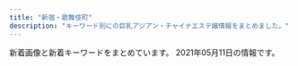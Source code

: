 ```yaml
---
title: "新宿・歌舞伎町"
description: "キーワード別にの巨乳アジアン・チャイナエステ嬢情報をまとめました。"
---
```


新着画像と新着キーワードをまとめています。
2021年05月11日の情報です。

<DmmAffiliateIns />
<KeywordTable
  shops={
    [
    {
        "name": "\u30c6\u30bb\u30e9-Tethera-",
        "url": "http://aroma-massage.red/",
        "station": "JR\u65b0\u5bbf\u99c5\u6771\u53e3",
        "img_links": [
            "http://aroma-massage.red/images/creditcard.jpg",
            "http://aroma-massage.red/images/cg5.jpg",
            "http://aroma-massage.red/images/int.jpg",
            "http://aroma-massage.red/images/nft.jpg",
            "http://aroma-massage.red/images/stal.jpg",
            "http://aroma-massage.red/images/cg6.jpg",
            "http://aroma-massage.red/images/cg1.jpg",
            "http://aroma-massage.red/images/fbt.jpg",
            "http://aroma-massage.red/images/sta6.jpg",
            "http://aroma-massage.red/images/acb.jpg",
            "http://aroma-massage.red/images/cg4.jpg",
            "http://aroma-massage.red/images/kan.jpg",
            "http://aroma-massage.red/images/sta2.jpg",
            "http://aroma-massage.red/images/cg2.jpg",
            "http://aroma-massage.red/images/tm.png",
            "http://aroma-massage.red/images/sta1.jpg",
            "http://aroma-massage.red/images/qr.jpg",
            "http://aroma-massage.red/images/cg3.jpg",
            "http://aroma-massage.red/images/sysl.jpg",
            "http://aroma-massage.red/images/toph.png",
            "http://aroma-massage.red/images/sta5.jpg",
            "http://aroma-massage.red/images/sta4.jpg",
            "http://aroma-massage.red/images/sta3.jpg",
            "http://aroma-massage.red/images/option.jpg",
            "http://aroma-massage.red/images/card.jpg",
            "http://aroma-massage.red/images/fbb.jpg"
        ],
        "keywords": {
            "D": 20,
            "E": 10
        }
    },
    {
        "station": "JR\u65b0\u5bbf\u99c5\u6771\u53e3\u30fb\u6b4c\u821e\u4f0e\u753a",
        "keywords": {},
        "url": "https://www.hagoromo.tokyo/",
        "name": "\u7fbd\u8863\uff5e\u306f\u3054\u308d\u3082\uff5e",
        "img_links": [
            "https://static.wixstatic.com/media/1f1430_e5113a1a86b8410db0438745823a2d2c~mv2.png",
            "https://static.wixstatic.com/media/1f1430_4ef445c14af547ffb085a4c73252e22c~mv2.jpg",
            "https://static.wixstatic.com/media/1f1430_704c1cfac22b4288a4aaa588c496ab40~mv2.jpg",
            "https://static.wixstatic.com/media/1f1430_04f93cdec45f4c4e8d0fa69dc26b3e38~mv2.jpg",
            "https://static.wixstatic.com/media/1f1430_b6622178bf9c45a68912520b4b2de175~mv2.png",
            "https://static.wixstatic.com/media/1f1430_5b6db55133674387b978465361d1f5af~mv2.jpg",
            "https://static.wixstatic.com/media/1f1430_184f66b9eb914c26b47be78d54152284~mv2.jpg",
            "https://static.wixstatic.com/media/1f1430_d824a82ebc40424facf31978d80b293b~mv2.png",
            "https://static.wixstatic.com/media/1f1430_2511e8409a39492bab1eeffd58a5eb1f~mv2.jpg",
            "https://static.wixstatic.com/media/1f1430_d26df1a13af049c9a7afeac5e58c5323~mv2.jpg",
            "https://static.wixstatic.com/media/1f1430_c12fa837f18643e8a167f283f823ecd9~mv2.jpg",
            "https://static.wixstatic.com/media/1f1430_8e7ae52f03b14e31be6ff7b1038f2896~mv2.jpg",
            "https://static.wixstatic.com/media/1f1430_f4c9cbbcc36c44f1a8be8eb3138b0b46~mv2.jpg",
            "https://static.wixstatic.com/media/1f1430_890ca68d29e04e7a8c96e4198a653ed3~mv2.jpg",
            "https://static.wixstatic.com/media/1f1430_0ea86bd4429f44fa96f0a1277a1c2d6e~mv2.jpg",
            "https://static.wixstatic.com/media/1f1430_d0a7ae614e0b423886aa6d1beca9a87a~mv2.jpg",
            "https://static.wixstatic.com/media/1f1430_e11d2a49cf1a4130a10a3e09053a46fc~mv2.png",
            "https://static.wixstatic.com/media/1f1430_c48456140f404f1eb9a47dfd01d1d032~mv2.jpg",
            "https://static.wixstatic.com/media/1f1430_27c850c6656448c68b705e2a69f8d3e0~mv2.png",
            "https://static.wixstatic.com/media/1f1430_4b2c5243bdbe40858057386a16dce231~mv2.png",
            "https://static.wixstatic.com/media/1f1430_c572ee153c0c46e096e6301fe82e2f11~mv2.jpg",
            "https://static.wixstatic.com/media/1f1430_7ff5719c25b243d18c7fb6db890677f9~mv2.jpg",
            "https://static.wixstatic.com/media/1f1430_f16ba939f42f47d688a43ba736f9d100~mv2.jpg"
        ]
    },
    {
        "keywords": {},
        "url": "http://fairy.este88.com/",
        "img_links": [
            "http://fairy.este88.com/images/kaori1.jpg",
            "http://fairy.este88.com/images/r04.jpg",
            "http://fairy.este88.com/img/momo1.jpg",
            "http://fairy.este88.com/images/ph1.jpg",
            "http://fairy.este88.com/gals/nnana1.jpg",
            "http://fairy.este88.com/gals/koko1.jpg",
            "http://fairy.este88.com/img/mika1.jpg",
            "http://fairy.este88.com/gals/risa1.jpg",
            "http://fairy.este88.com/img/koyuki1.jpg",
            "http://fairy.este88.com/img/kaori1.jpg",
            "http://fairy.este88.com/images/kixyoko1.jpg",
            "http://fairy.este88.com/images/koyuki1.jpg",
            "http://fairy.este88.com/images/mika1.jpg",
            "http://fairy.este88.com/images/momo1.jpg",
            "http://fairy.este88.com/images/r02.jpg",
            "http://fairy.este88.com/images/r01.jpg",
            "http://fairy.este88.com/gals/sayuri1.jpg",
            "http://fairy.este88.com/img/kixyoko1.jpg"
        ],
        "name": "fairy\u30d5\u30a7\u30a2\u30ea\u30fc",
        "station": "\u897f\u6b66\u65b0\u5bbf\u99c5\u5317\u53e3"
    },
    {
        "url": "http://relaxia.work/",
        "name": "\u30ea\u30e9\u30af\u30b7\u30a2\u30fc",
        "img_links": [
            "http://relaxia.work/images/link_nav01.jpg",
            "http://relaxia.work/images/info2.jpg",
            "http://relaxia.work/images/top.png",
            "http://relaxia.work/images/info1.jpg",
            "http://relaxia.work/img/sizuka1.jpg",
            "http://relaxia.work/images/link_nav06.jpg",
            "http://relaxia.work/img/haru1.jpg",
            "http://relaxia.work/images/side_tel.jpg",
            "http://relaxia.work/images/link_nav03.jpg",
            "http://relaxia.work/images/ico01.png",
            "http://relaxia.work/images/sp_top.jpg",
            "http://relaxia.work/images/link_nav02.jpg",
            "http://relaxia.work/images/side_mobile.jpg",
            "http://relaxia.work/images/side_link.jpg",
            "http://relaxia.work/images/link_nav05.jpg",
            "http://relaxia.work/img/yuki1.jpg",
            "http://relaxia.work/images/top_slider01.jpg",
            "http://relaxia.work/images/link_nav04.jpg",
            "http://relaxia.work/images/info3.jpg",
            "http://relaxia.work/images/note.jpg"
        ],
        "keywords": {},
        "station": "JR\u65b0\u5bbf\u99c5\u6771\u53e3"
    },
    {
        "station": "JR\u65b0\u5bbf\u99c5\u5357\u53e3",
        "img_links": [
            "http://aes-aroma.com/staff/kaori/01.jpg",
            "http://aes-aroma.com/staff/ai/01.jpg",
            "http://aes-aroma.com/staff/mimi/01.jpg",
            "http://aes-aroma.com/i/files/homeimg.jpg",
            "http://aes-aroma.com/staff/megumi/01.jpg",
            "http://aes-aroma.com/staff/miki/01.jpg",
            "http://aes-aroma.com/img/ttl_pickup.png",
            "http://aes-aroma.com/staff/yuri/01.jpg",
            "http://aes-aroma.com/staff/yoko/01.jpg",
            "http://aes-aroma.com/img/ttl_tnew.png",
            "http://aes-aroma.com/img/ttl_staff.png",
            "http://aes-aroma.com/staff/koko/01.jpg",
            "http://aes-aroma.com/img/ttl_mobile.png",
            "http://aes-aroma.com/pic/head.png",
            "http://aes-aroma.com/staff/nana/01.jpg",
            "http://aes-aroma.com/staff/yoko/02.jpg",
            "http://aes-aroma.com/img/ttl_rec.png"
        ],
        "keywords": {
            "C": 18
        },
        "name": "\u7652\u3057\u306e\u5bbf",
        "url": "http://aes-aroma.com/"
    },
    {
        "img_links": [
            "http://yurali.oks.bz/images/room3.jpg",
            "http://yurali.oks.bz/images/acc3.jpg",
            "http://yurali.oks.bz/photos/sites/48/2021/03/2021033110254811.jpg",
            "http://yurali.oks.bz/images/room1.jpg",
            "http://yurali.oks.bz/images/acc1.jpg",
            "http://yurali.oks.bz/images/room4.jpg",
            "http://yurali.oks.bz/photos/sites/48/2020/09/2020090809341490.jpg",
            "http://yurali.oks.bz/photos/sites/48/2020/06/2020063002493351.jpg",
            "http://yurali.oks.bz/images/acc4.jpg",
            "http://yurali.oks.bz/photos/sites/48/2020/09/2020090809341126.jpg",
            "http://yurali.oks.bz/images/top.jpg",
            "http://yurali.oks.bz/images/s3.jpg",
            "http://yurali.oks.bz/photos/sites/48/2020/09/2020090809340917.jpg",
            "http://yurali.oks.bz/images/content.jpg",
            "http://yurali.oks.bz/images/kanban.jpg",
            "http://yurali.oks.bz/images/line.jpg",
            "http://yurali.oks.bz/images/mobile.jpg",
            "http://yurali.oks.bz/photos/sites/48/2021/03/2021033110254887.jpg",
            "http://yurali.oks.bz/images/s2.jpg",
            "http://yurali.oks.bz/images/acc2.jpg",
            "http://yurali.oks.bz/images/right.jpg",
            "http://yurali.oks.bz/images/s1.jpg",
            "http://yurali.oks.bz/images/s4.jpg",
            "http://yurali.oks.bz/images/s_new.png",
            "http://yurali.oks.bz/images/room2.jpg"
        ],
        "url": "http://yurali.oks.bz/",
        "name": "\u6c17\u697d",
        "keywords": {
            "87": 14,
            "E": 14,
            "85": 14,
            "D": 28,
            "86": 14
        },
        "station": "JR\u65b0\u5bbf\u99c5\u897f\u53e3"
    },
    {
        "url": "http://www.night.ne.jp/tokyo/gyoen/",
        "img_links": [
            "http://www.night.ne.jp/nightnet/img/11.jpg",
            "http://www.night.ne.jp/nightnet/img/12a.jpg",
            "http://www.night.ne.jp/tokyo/gyoen/img/view_3.jpg",
            "http://www.night.ne.jp/nightnet/img/3.jpg",
            "http://www.night.ne.jp/tokyo/gyoen/img/index_skill.jpg",
            "http://www.night.ne.jp/_format/W/img/whats_news.jpg",
            "http://www.night.ne.jp/nightnet/img/16.jpg",
            "http://www.night.ne.jp/tokyo/gyoen/img/qr_code.jpg",
            "http://www.night.ne.jp/nightnet/img/17.jpg",
            "http://www.night.ne.jp/nightnet/img/6.jpg",
            "http://www.night.ne.jp/_format/W/img/whats_skill.jpg",
            "http://www.night.ne.jp/tokyo/gyoen/img/skill_3.jpg",
            "http://www.night.ne.jp/_format/W/img/whats_view.jpg",
            "http://www.night.ne.jp/tokyo/gyoen/img/skill_2.jpg",
            "http://www.night.ne.jp/nightnet/img/2.jpg",
            "http://www.night.ne.jp/nightnet/img/7.jpg",
            "http://www.night.ne.jp/nightnet/img/8.jpg",
            "http://www.night.ne.jp/tokyo/gyoen/img/view_1.jpg",
            "http://www.night.ne.jp/nightnet/img/10.jpg",
            "http://www.night.ne.jp/nightnet/img/4.jpg",
            "http://www.night.ne.jp/tokyo/gyoen/img/view_2.jpg",
            "http://www.night.ne.jp/_format/W/img/index_enter_1.jpg",
            "http://www.night.ne.jp/tokyo/gyoen/img/index_view.jpg",
            "http://www.night.ne.jp/nightnet/img/9.jpg",
            "http://www.night.ne.jp/nightnet/img/15.jpg",
            "http://www.night.ne.jp/nightnet/img/13.jpg",
            "http://www.night.ne.jp/tokyo/gyoen/img/skill_1.jpg",
            "http://www.night.ne.jp/tokyo/gyoen/img/view_4.jpg",
            "http://www.night.ne.jp/nightnet/img/5.jpg",
            "http://www.night.ne.jp/nightnet/img/14.jpg",
            "http://www.night.ne.jp/tokyo/gyoen/img/index.jpg",
            "http://www.night.ne.jp/nightnet/img/1.jpg",
            "http://www.night.ne.jp/tokyo/gyoen/img/index_top.jpg"
        ],
        "name": "\u5fa1\u82d1 -\u304e\u3087\u3048\u3093-",
        "keywords": {},
        "station": "\u65b0\u5bbf\u5fa1\u82d1\u524d\u99c53\u756a\u51fa\u53e3"
    },
    {
        "url": "http://sakura-relax.net/",
        "keywords": {
            "C": 8,
            "86": 4,
            "85": 4,
            "E": 8,
            "87": 8
        },
        "name": "\u697d\u697d-\u30e9\u30af\u30e9\u30af-",
        "img_links": [
            "http://sakura-relax.net/images/cg07.jpg",
            "http://sakura-relax.net/images/cg06.jpg",
            "http://sakura-relax.net/images/qrc.png",
            "http://sakura-relax.net/images/cg03.jpg",
            "http://sakura-relax.net/images/cg04.jpg",
            "http://sakura-relax.net/images/top-img02.png",
            "http://sakura-relax.net/link/menlog.jpg",
            "http://sakura-relax.net/images/kan.jpg",
            "http://sakura-relax.net/images/tel.png",
            "http://sakura-relax.net/images/top-img01.png"
        ],
        "station": "\u65b0\u5bbf\u4e09\u4e01\u76ee\u99c5E1\u51fa\u53e3"
    },
    {
        "keywords": {},
        "name": "\u30d4\u30e5\u30a2\u30ea\u30be\u30fc\u30c8II",
        "station": "JR\u65b0\u5bbf\u99c5\u6771\u53e3",
        "url": "http://pure-resort.tyo.cm/",
        "img_links": []
    },
    {
        "keywords": {},
        "url": "https://gokujo.iest.info/",
        "name": "\u65b0\u5bbf\u6975\u4e0a\u30e1\u30f3\u30ba\u30a8\u30b9\u30c6",
        "station": "JR\u65b0\u5bbf\u99c5",
        "img_links": []
    },
    {
        "img_links": [
            "http://crystal-est.net/uploads/crystal/2017/03/subvisual_link.png",
            "http://crystal-est.net/uploads/crystal/2017/04/leftmovie.png",
            "http://ruby-es.com/uploads/rubyes/2017/02/img_info_04.png",
            "http://crystal-est.net/uploads/crystal/2018/07/wechatimg125.jpeg",
            "http://crystal-est.net/uploads/crystal/2017/04/web.png",
            "http://crystal-est.net/uploads/crystal/images/subvisual_staff.png",
            "http://crystal-est.net/uploads/crystal/2017/03/bnr_side_032.png",
            "http://crystal-est.net/uploads/crystal/2017/03/treatment2.png",
            "http://crystal-est.net/uploads/crystal/2017/03/btn_top_03.png",
            "http://crystal-est.net/uploads/crystal/2020/11/tel.jpg",
            "http://crystal-est.net/uploads/crystal/2017/04/line2.png",
            "http://crystal-est.net/uploads/crystal/images/no-photo.jpg",
            "http://crystal-est.net/uploads/crystal/2017/03/bnr_side_052.png",
            "http://ruby-es.com/uploads/rubyes/2017/02/img_info_01.png",
            "http://crystal-est.net/uploads/crystal/2017/03/subvisual_reserve.png",
            "http://crystal-est.net/uploads/crystal/2017/03/subvisual_magazine1.png",
            "http://crystal-est.net/uploads/crystal/images/xing.png",
            "http://crystal-est.net/uploads/crystal/2018/07/wechatimg26.jpeg",
            "http://ruby-es.com/uploads/rubyes/2017/02/img_info_05.png",
            "http://crystal-est.net/uploads/crystal/2017/03/btn_top_02.png",
            "http://ruby-es.com/uploads/rubyes/2017/02/img_info_06.png",
            "http://crystal-est.net/uploads/crystal/2017/03/bnr_side_042.png",
            "http://crystal-est.net/uploads/crystal/2020/12/img_6902.jpg",
            "http://crystal-est.net/uploads/crystal/2018/07/wechatimg31.jpeg",
            "http://crystal-est.net/uploads/crystal/2018/05/mayu1.jpeg",
            "http://crystal-est.net/uploads/crystal/images/icon_flower.png",
            "http://crystal-est.net/uploads/crystal/2020/12/img_6830.jpg",
            "http://crystal-est.net/uploads/crystal/2017/02/ameba.jpg",
            "http://crystal-est.net/uploads/crystal/2017/03/subvisual_qa.png",
            "http://crystal-est.net/uploads/crystal/2017/03/icon_flower.png",
            "http://ruby-es.com/uploads/rubyes/2017/02/img_info_03.png",
            "http://crystal-est.net/uploads/crystal/2017/03/subvisual_enquete1.png",
            "http://crystal-est.net/uploads/crystal/2018/07/wechatimg30.jpeg",
            "http://crystal-est.net/uploads/crystal/2017/03/btn_top_01.png",
            "http://crystal-est.net/uploads/crystal/images/p01.png",
            "http://crystal-est.net/uploads/crystal/2017/03/subvisual_contact.png",
            "http://crystal-est.net/uploads/crystal/2017/04/bnr_side_01.png",
            "http://crystal-est.net/uploads/crystal/2017/03/subvisual_info.png",
            "http://crystal-est.net/uploads/crystal/2017/02/wifi.jpg",
            "http://ruby-es.com/uploads/rubyes/2017/02/img_info_02.png",
            "http://crystal-est.net/uploads/crystal/2018/08/wechatimg51.jpeg",
            "http://crystal-est.net/uploads/crystal/2018/05/webwxgetmsgimg.jpeg",
            "http://crystal-est.net/uploads/crystal/2017/03/bnr_side_credit1.png",
            "http://crystal-est.net/uploads/crystal/2018/08/wechatimg49.jpeg",
            "http://crystal-est.net/uploads/crystal/2017/03/ruby6.png"
        ],
        "name": "\u30af\u30ea\u30b9\u30bf\u30eb",
        "keywords": {
            "C": 2
        },
        "url": "http://crystal-est.net/",
        "station": "JR\u65b0\u5bbf\u99c5\u6771\u53e3"
    },
    {
        "url": "http://sweety-est.tokyo/",
        "station": "JR\u65b0\u5bbf\u99c5\u897f\u53e3",
        "name": "sweet-\u30b9\u30a6\u30a3\u30fc\u30c8-",
        "keywords": {
            "86": 14,
            "D": 4,
            "E": 8,
            "87": 2
        },
        "img_links": [
            "http://sweety-est.tokyo/images/tit-sub4.jpg",
            "http://sweety-est.tokyo/images/cg08.jpg",
            "http://sweety-est.tokyo/images/tit-sub6.jpg",
            "http://sweety-est.tokyo/images/a6.jpg",
            "http://sweety-est.tokyo/images/kan1.jpg",
            "http://sweety-est.tokyo/images/cg02.jpg",
            "http://sweety-est.tokyo/images/r3.jpg",
            "http://sweety-est.tokyo/images/cg04.jpg",
            "http://sweety-est.tokyo/images/cg07.jpg",
            "http://sweety-est.tokyo/images/kan.jpg",
            "http://sweety-est.tokyo/images/cg05.jpg",
            "http://sweety-est.tokyo/images/pp.jpg",
            "http://sweety-est.tokyo/images/slider-img003.jpg",
            "http://sweety-est.tokyo/images/cg01.jpg",
            "http://sweety-est.tokyo/images/b-online.png",
            "http://sweety-est.tokyo/images/a3.jpg",
            "http://sweety-est.tokyo/images/m2.jpg",
            "http://sweety-est.tokyo/images/b-tel.png",
            "http://sweety-est.tokyo/images/tit-sub5.jpg",
            "http://sweety-est.tokyo/images/r4.jpg",
            "http://sweety-est.tokyo/images/cg011.jpg",
            "http://sweety-est.tokyo/images/a7.jpg",
            "http://sweety-est.tokyo/images/m1.jpg",
            "http://sweety-est.tokyo/images/slider-img001.jpg",
            "http://sweety-est.tokyo/images/a2.jpg",
            "http://sweety-est.tokyo/images/cg06.jpg",
            "http://sweety-est.tokyo/images/tit-sub3.jpg",
            "http://sweety-est.tokyo/images/r2.jpg",
            "http://sweety-est.tokyo/images/a4.jpg",
            "http://sweety-est.tokyo/images/slider-img002.jpg",
            "http://sweety-est.tokyo/images/r5.jpg",
            "http://sweety-est.tokyo/images/qr.jpg",
            "http://sweety-est.tokyo/images/sys.jpg",
            "http://sweety-est.tokyo/images/r1.jpg",
            "http://sweety-est.tokyo/images/tit-sub2.jpg",
            "http://sweety-est.tokyo/images/r6.jpg",
            "http://sweety-est.tokyo/images/tit-sub1.jpg",
            "http://sweety-est.tokyo/images/a8.jpg",
            "http://sweety-est.tokyo/images/cg03.jpg",
            "http://sweety-est.tokyo/images/m4.jpg",
            "http://sweety-est.tokyo/images/a5.jpg",
            "http://sweety-est.tokyo/images/m3.jpg",
            "http://sweety-est.tokyo/link/menlog.jpg",
            "http://sweety-est.tokyo/images/a1.jpg"
        ]
    },
    {
        "keywords": {},
        "url": "https://shinjuku-mensesthe.com/",
        "img_links": [
            "https://shinjuku-mensesthe.com/staff/seira-s1.jpg",
            "https://shinjuku-mensesthe.com/staff/yuki-s1.jpg",
            "https://shinjuku-mensesthe.com/room/room-l2.jpg",
            "https://shinjuku-mensesthe.com/staff/hana-s1.jpg",
            "https://shinjuku-mensesthe.com/icon/line.png",
            "https://shinjuku-mensesthe.com/massage/2021/03/27/blog.jpg",
            "https://shinjuku-mensesthe.com/images/top1.jpg",
            "https://shinjuku-mensesthe.com/icon/yelp.png",
            "https://shinjuku-mensesthe.com/images/footer-r.png",
            "https://shinjuku-mensesthe.com/staff/seira-l1.jpg",
            "https://shinjuku-mensesthe.com/button/staff.png",
            "https://shinjuku-mensesthe.com/massage/2020/10/05/yuki-s1.jpg",
            "https://shinjuku-mensesthe.com/menu/info.png",
            "https://shinjuku-mensesthe.com/images/top2.jpg",
            "https://shinjuku-mensesthe.com/massage/2020/07/31/covit19.jpg",
            "https://shinjuku-mensesthe.com/images/footer-l.png",
            "https://shinjuku-mensesthe.com/room/room-l4.jpg",
            "https://shinjuku-mensesthe.com/button/home.png",
            "https://shinjuku-mensesthe.com/staff/yuki-l1.jpg",
            "https://shinjuku-mensesthe.com/images/header3.png",
            "https://shinjuku-mensesthe.com/images/qrcode.png",
            "https://shinjuku-mensesthe.com/massage/2020/09/14/hana-s1.jpg",
            "https://shinjuku-mensesthe.com/massage/2020/10/21/risa-s1.jpg",
            "https://shinjuku-mensesthe.com/room/room-l1.jpg",
            "https://shinjuku-mensesthe.com/icon/twitter.png",
            "https://shinjuku-mensesthe.com/menu/home.png",
            "https://shinjuku-mensesthe.com/room/room-l3.jpg",
            "https://shinjuku-mensesthe.com/images/camp.png",
            "https://shinjuku-mensesthe.com/staff/kana-s1.jpg",
            "https://shinjuku-mensesthe.com/massage/2020/08/16/riri-s1.jpg",
            "https://shinjuku-mensesthe.com/staff/hikaru-s1.jpg",
            "https://shinjuku-mensesthe.com/staff/hana-l1.jpg",
            "https://shinjuku-mensesthe.com/images/main-small.jpg",
            "https://shinjuku-mensesthe.com/images/clear.png",
            "https://shinjuku-mensesthe.com/menu/blog.png",
            "https://scdn.line-apps.com/n/line_add_friends/btn/ja.png",
            "https://shinjuku-mensesthe.com/staff/arisa-l1.jpg",
            "https://shinjuku-mensesthe.com/staff/shiori-s1.jpg",
            "https://shinjuku-mensesthe.com/images/main-sp.jpg",
            "https://shinjuku-mensesthe.com/images/flower.png",
            "https://shinjuku-mensesthe.com/images/top3.jpg",
            "https://shinjuku-mensesthe.com/images/main-top.jpg",
            "https://shinjuku-mensesthe.com/button/blog.png",
            "https://shinjuku-mensesthe.com/staff/arisa-s1.jpg",
            "https://shinjuku-mensesthe.com/link/mens-esthe.png",
            "https://shinjuku-mensesthe.com/staff/kana-l1.jpg",
            "https://shinjuku-mensesthe.com/staff/hikaru-l1.jpg",
            "https://shinjuku-mensesthe.com/icon/facebook.png",
            "https://shinjuku-mensesthe.com/menu/staff.png"
        ],
        "station": "JR\u65b0\u5bbf\u99c5\u6771\u53e3",
        "name": "\u5915\u9727 \u3086\u3046\u304e\u308a"
    },
    {
        "station": "\u897f\u6b66\u65b0\u5bbf\u99c5\u5317\u53e3",
        "url": "http://ciretva.xyz/",
        "img_links": [
            "http://ciretva.xyz/uploads/201021/1-201021155932238.jpg",
            "http://ciretva.xyz/uploads/210329/1-2103291H049191.jpg",
            "http://ciretva.xyz/picture/news.jpg",
            "http://ciretva.xyz/picture/room1.jpg",
            "http://ciretva.xyz/picture/s_staff.png",
            "http://ciretva.xyz/uploads/201021/1-201021155T9631.jpg",
            "http://ciretva.xyz/picture/face.jpg",
            "http://ciretva.xyz/picture/room2.jpg",
            "http://ciretva.xyz/uploads/210329/1-2103291H0421R.jpg",
            "http://ciretva.xyz/picture/room3.jpg",
            "http://ciretva.xyz/uploads/201021/1-201021155T02L.jpg",
            "http://ciretva.xyz/uploads/201021/1-201021155925315.jpg",
            "http://ciretva.xyz/picture/room4.jpg",
            "http://ciretva.xyz/picture/top.jpg",
            "http://ciretva.xyz/picture/face_bj1.png",
            "http://ciretva.xyz/picture/pick.jpg"
        ],
        "keywords": {
            "86": 2,
            "D": 3
        },
        "name": "\u4f73\u7e01 \uff5e\u304b\u3048\u3093\uff5e"
    },
    {
        "name": "CLEAR-\u30af\u30ea\u30a2-",
        "station": "\u897f\u6b66\u65b0\u5bbf\u99c5\u5317\u53e3",
        "img_links": [
            "http://clear-es.net/images/index_04.jpg",
            "http://clear-es.net/yamituki-n/uploads/images/mika03s.jpg",
            "http://clear-es.net/images/index_03.jpg",
            "http://clear-es.net/images/index_25.jpg",
            "http://clear-es.net/images/gallery_11.jpg",
            "http://clear-es.net/yamituki-n/uploads/images/satomi2.jpg",
            "http://clear-es.net/images/index_26.jpg",
            "http://clear-es.net/images/girls_13.jpg",
            "http://clear-es.net/uploads/10299154955d10c3b815a5638a35a934.jpg",
            "http://clear-es.net/uploads/09bdd5637edec4bfa3d47a7e9874640b.jpg",
            "http://clear-es.net/images/index_06.jpg",
            "http://clear-es.net/uploads/0141717ce8be90c90f41c0c8eb5c92fe.jpg",
            "http://clear-es.net/images/index_18.jpg",
            "http://clear-es.net/yamituki-n/uploads/images/rena02.jpg",
            "http://clear-es.net/images/service_11.jpg",
            "http://clear-es.net/yamituki-n/uploads/images/mmexport1576417470781.jpg",
            "http://clear-es.net/images/index_12.jpg",
            "http://clear-es.net/yamituki-n/uploads/images/yui01.jpg",
            "http://clear-es.net/images/index_20.jpg",
            "http://clear-es.net/uploads/c1f6d0346f5cb109ac62c21a58c7deff.jpg",
            "http://clear-es.net/images/index_02.jpg",
            "http://clear-es.net/uploads/f426bd85a8f6a9eac87e55b2d44c4bd5.jpg",
            "http://clear-es.net/images/index_28_01.jpg",
            "http://clear-es.net/uploads/a62d7f24a5b9a4fd5aeef678eb24ef4b.jpg",
            "http://clear-es.net/images/index_28.jpg",
            "http://clear-es.net/images/index_01.jpg",
            "http://clear-es.net/uploads/22c8968348a9acc2dfc9ab0aecb09c27.jpg",
            "http://clear-es.net/images/index_19.jpg",
            "http://clear-es.net/images/index_24.jpg",
            "http://clear-es.net/images/index_13.jpg",
            "http://clear-es.net/my_work/images/pic1.png",
            "http://clear-es.net/images/index_05.jpg",
            "http://clear-es.net/uploads/2aa97908694153fb149943f0b8445352.jpg",
            "http://clear-es.net/images/girls_11.jpg",
            "http://clear-es.net/images/index_21.jpg",
            "http://clear-es.net/uploads/97eb17743f96fd7f0551aab0bedd5e6f.jpg",
            "http://clear-es.net/images/index_17.jpg",
            "http://clear-es.net/images/index_08.jpg",
            "http://clear-es.net/yamituki-n/uploads/images/rena01.jpg",
            "http://clear-es.net/images/koko_1.jpg",
            "http://clear-es.net/images/girls_03.jpg",
            "http://clear-es.net/yamituki-n/uploads/images/satomi21.jpg",
            "http://clear-es.net/images/index_15.jpg",
            "http://clear-es.net/images/index_23.jpg",
            "http://clear-es.net/uploads/f73e8f67358edf8e94cf35d345a7af08.jpg",
            "http://clear-es.net/images/index_07.jpg",
            "http://clear-es.net/images/index_11.jpg",
            "http://clear-es.net/images/index_09.jpg",
            "http://clear-es.net/uploads/cec0ed392fe00d8e3ff867c0625809e6.jpg",
            "http://clear-es.net/yamituki-n/uploads/images/juri01s.jpg",
            "http://clear-es.net/yamituki-n/uploads/images/rika55ss.jpg",
            "http://clear-es.net/images/index_27.jpg",
            "http://clear-es.net/images/index_14.jpg",
            "http://clear-es.net/images/index_10.jpg",
            "http://clear-es.net/yamituki-n/uploads/images/emi3.jpg",
            "http://clear-es.net/uploads/c8a6186524d872100cc89c100d1f3728.jpg"
        ],
        "url": "http://clear-es.net/",
        "keywords": {
            "89": 1,
            "F": 1,
            "87": 2,
            "C": 2,
            "88": 4,
            "D": 8,
            "90": 1,
            "86": 3
        }
    },
    {
        "station": "JR\u65b0\u5bbf\u99c5\u897f\u53e3",
        "name": "Fairy Girl",
        "img_links": [
            "http://fairy-girl.work/images/3.jpg",
            "http://fairy-girl.work/images/10.jpg",
            "http://fairy-girl.work/staff/rika.jpg",
            "http://fairy-girl.work/img/mari1.jpg",
            "http://fairy-girl.work/images/mobile.jpg",
            "http://fairy-girl.work/images/sys1.jpg",
            "http://fairy-girl.work/images/interior_t.jpg",
            "http://fairy-girl.work/images/news.jpg",
            "http://fairy-girl.work/img/eri1.jpg",
            "http://fairy-girl.work/img/kiki1.jpg",
            "http://fairy-girl.work/staff/rara.jpg",
            "http://fairy-girl.work/staff/hitomi.jpg",
            "http://fairy-girl.work/images/ac1.jpg",
            "http://fairy-girl.work/img/hitomi1.jpg",
            "http://fairy-girl.work/images/sys5.jpg",
            "http://fairy-girl.work/images/8.jpg",
            "http://fairy-girl.work/images/sys2.jpg",
            "http://fairy-girl.work/staff/mari.jpg",
            "http://fairy-girl.work/images/12.jpg",
            "http://fairy-girl.work/staff/eri.jpg",
            "http://fairy-girl.work/images/5.jpg",
            "http://fairy-girl.work/staff/kiki.jpg",
            "http://fairy-girl.work/img/kiki2.jpg",
            "http://fairy-girl.work/img/rika1.jpg",
            "http://fairy-girl.work/images/6.jpg",
            "http://fairy-girl.work/images/int1.jpg",
            "http://fairy-girl.work/img/eri2.jpg",
            "http://fairy-girl.work/staff/kana.jpg",
            "http://fairy-girl.work/images/bana0404_4.png",
            "http://fairy-girl.work/images/int2.jpg",
            "http://fairy-girl.work/images/tr.jpg",
            "http://fairy-girl.work/staff/yuyu.jpg",
            "http://fairy-girl.work/images/7.jpg",
            "http://fairy-girl.work/img/misa1.jpg",
            "http://fairy-girl.work/img/kana1.jpg",
            "http://fairy-girl.work/staff/misa.jpg",
            "http://fairy-girl.work/img/rina1.jpg",
            "http://fairy-girl.work/images/staff_t.jpg",
            "http://fairy-girl.work/images/9.jpg",
            "http://fairy-girl.work/images/1.jpg",
            "http://fairy-girl.work/img/yuyu1.jpg",
            "http://fairy-girl.work/staff/yuki.jpg",
            "http://fairy-girl.work/img/yuki1.jpg",
            "http://fairy-girl.work/img/rara1.jpg",
            "http://fairy-girl.work/images/ac2.jpg",
            "http://fairy-girl.work/images/line.png",
            "http://fairy-girl.work/images/11.jpg",
            "http://fairy-girl.work/images/2.jpg",
            "http://fairy-girl.work/images/sys3.jpg",
            "http://fairy-girl.work/staff/rina.jpg",
            "http://fairy-girl.work/images/sys4.jpg"
        ],
        "keywords": {},
        "url": "http://fairy-girl.work/"
    },
    {
        "station": "JR\u65b0\u5bbf\u99c5\u6771\u5357\u53e3",
        "img_links": [
            "https://mens-esthe.xyz/room/room-l5.jpg",
            "https://mens-esthe.xyz/images/esthe3.jpg",
            "https://mens-esthe.xyz/room/room-l4.jpg",
            "https://mens-esthe.xyz/icon/twitter.png",
            "https://mens-esthe.xyz/room/room-l2.jpg",
            "https://mens-esthe.xyz/staff/eri-s2.jpg",
            "https://mens-esthe.xyz/footer/footer-staff.png",
            "https://mens-esthe.xyz/footer/footer-line.png",
            "https://mens-esthe.xyz/images/esthe2.jpg",
            "https://mens-esthe.xyz/staff/kana-s2.jpg",
            "https://mens-esthe.xyz/room/room-l1.jpg",
            "https://mens-esthe.xyz/staff/kana-l1.jpg",
            "https://mens-esthe.xyz/staff/yuuka-l2.jpg",
            "https://mens-esthe.xyz/images/esthe1.jpg",
            "https://mens-esthe.xyz/images/clear.png",
            "https://mens-esthe.xyz/staff/eri-l1.jpg",
            "https://mens-esthe.xyz/room/room-l8.jpg",
            "https://inage-mensesthe.com/icon/twitter.png",
            "https://mens-esthe.xyz/room/room-l6.jpg",
            "https://mens-esthe.xyz/staff/eri-l2.jpg",
            "https://mens-esthe.xyz/icon/facebook.png",
            "https://mens-esthe.xyz/staff/yuuka-l1.jpg",
            "https://inage-mensesthe.com/icon/facebook.png",
            "https://inage-mensesthe.com/link/relaku_salon.jpg",
            "https://mens-esthe.xyz/images/main-sp.jpg",
            "https://mens-esthe.xyz/images/header3.png",
            "https://mens-esthe.xyz/staff/moe-l1.jpg",
            "https://inage-mensesthe.com/icon/yelp.png",
            "https://mens-esthe.xyz/staff/moe-s1.jpg",
            "https://mens-esthe.xyz/icon/line.png",
            "https://mens-esthe.xyz/footer/footer-tel.png",
            "https://mens-esthe.xyz/images/main1.jpg",
            "https://mens-esthe.xyz/room/room-l7.jpg",
            "https://mens-esthe.xyz/images/esthe4.jpg",
            "https://mens-esthe.xyz/staff/kana-l2.jpg",
            "https://mens-esthe.xyz/room/room-l3.jpg",
            "https://mens-esthe.xyz/staff/kana-s1.jpg",
            "https://mens-esthe.xyz/icon/yelp.png",
            "https://inage-mensesthe.com/icon/line.png",
            "https://mens-esthe.xyz/staff/eri-s1.jpg",
            "https://mens-esthe.xyz/images/qrcode.png",
            "https://mens-esthe.xyz/staff/yuuka-s2.jpg",
            "https://mens-esthe.xyz/staff/yuuka-s1.jpg"
        ],
        "url": "https://mens-esthe.xyz/",
        "keywords": {
            "84": 5,
            "95": 5,
            "D": 10,
            "86": 10,
            "F": 5
        },
        "name": "\u30b8\u30e5\u30ea\u30a2\u30f3"
    },
    {
        "station": "JR\u65b0\u5bbf\u99c5\u6771\u53e3",
        "url": "http://hi-msg.com/koyuki/",
        "keywords": {
            "C": 8
        },
        "name": "KOYUKI",
        "img_links": [
            "http://hi-msg.com/koyuki/img/p-1.jpg",
            "http://hi-msg.com/koyuki/img/p-10.jpg",
            "http://hi-msg.com/koyuki/img/p-4-1.jpg",
            "http://hi-msg.com/koyuki/img/p-11.jpg",
            "http://hi-msg.com/koyuki/img/english-t1.png",
            "http://hi-msg.com/koyuki/img/kanban4s.jpg",
            "http://hi-msg.com/koyuki/img/re.png",
            "http://hi-msg.com/koyuki/img/tel.png",
            "http://hi-msg.com/koyuki/img/p-2-1.jpg",
            "http://hi-msg.com/koyuki/img/botton.png",
            "http://hi-msg.com/koyuki/img/p-8-1.jpg",
            "http://hi-msg.com/koyuki/img/p-7-1.jpg",
            "http://hi-msg.com/koyuki/img/t-3.png",
            "http://hi-msg.com/koyuki/img/card.png",
            "http://hi-msg.com/koyuki/img/english-t3.png",
            "http://hi-msg.com/koyuki/img/t-1.png",
            "http://hi-msg.com/koyuki/img/card-english.png",
            "http://hi-msg.com/koyuki/img/english-t4.png",
            "http://hi-msg.com/koyuki/img/newstback.png",
            "http://hi-msg.com/koyuki/img/p-6.jpg",
            "http://hi-msg.com/koyuki/img/english-t5.png",
            "http://hi-msg.com/koyuki/img/p-5.jpg",
            "http://hi-msg.com/koyuki/img/p-0.jpg",
            "http://hi-msg.com/koyuki/img/p-4.jpg",
            "http://hi-msg.com/koyuki/img/p-3.jpg",
            "http://hi-msg.com/koyuki/img/kanban4.jpg",
            "http://hi-msg.com/koyuki/img/tit.png",
            "http://hi-msg.com/koyuki/img/english-t6.png",
            "http://hi-msg.com/koyuki/img/head.png",
            "http://hi-msg.com/koyuki/img/p-6-1.jpg",
            "http://hi-msg.com/koyuki/img/p-3-1.jpg",
            "http://hi-msg.com/koyuki/img/p-2.jpg",
            "http://hi-msg.com/koyuki/img/t-2.png",
            "http://hi-msg.com/koyuki/img/p-7.jpg",
            "http://hi-msg.com/koyuki/img/p-8.jpg",
            "http://hi-msg.com/koyuki/img/english-t2.png",
            "http://hi-msg.com/koyuki/img/p-9.jpg"
        ]
    },
    {
        "img_links": [
            "http://in-esthe.com/relair/img/newstback.png",
            "http://in-esthe.com/relair/img/english-t1.png",
            "http://in-esthe.com/relair/img/fla.png",
            "http://in-esthe.com/relair/img/english-t5.png",
            "http://in-esthe.com/relair/img/english-t4.png",
            "http://in-esthe.com/relair/img/english-t2.png",
            "http://in-esthe.com/relair/img/card-english.png",
            "http://in-esthe.com/relair/img/t-1.png",
            "http://in-esthe.com/relair/img/s-1.jpg",
            "http://in-esthe.com/relair/img/twitter.png",
            "http://in-esthe.com/relair/img/t-2.png",
            "http://in-esthe.com/relair/img/p-1.jpg",
            "http://in-esthe.com/relair/img/head.png",
            "http://in-esthe.com/relair/img/re.png",
            "http://in-esthe.com/relair/img/tel.png",
            "http://in-esthe.com/relair/img/p-2.jpg",
            "http://in-esthe.com/relair/img/p-3.jpg",
            "http://in-esthe.com/relair/img/t-3.png",
            "http://in-esthe.com/relair/img/p-8.jpg",
            "http://in-esthe.com/relair/img/p-7.jpg",
            "http://in-esthe.com/relair/img/p-0.jpg",
            "http://in-esthe.com/relair/img/p-9.jpg",
            "http://in-esthe.com/relair/img/fla1.png",
            "http://in-esthe.com/relair/img/english-t6.png",
            "http://in-esthe.com/relair/img/kanban4.jpg",
            "http://in-esthe.com/relair/img/p-1-1.jpg",
            "http://in-esthe.com/relair/img/english-t3.png",
            "http://in-esthe.com/relair/img/botton.png",
            "http://in-esthe.com/relair/img/fla2.png",
            "http://in-esthe.com/relair/img/p-3-1.jpg"
        ],
        "keywords": {
            "C": 8
        },
        "station": "\u65b0\u5bbf\u897f\u53e3\u99c5D5\u51fa\u53e3",
        "name": "RELAIR \uff5e\u30ea\u30ec\u30a2\uff5e",
        "url": "http://in-esthe.com/relair/"
    },
    {
        "keywords": {},
        "img_links": [
            "http://www.yu-yu.work/images/staff_t.jpg",
            "http://www.yu-yu.work/images/5.jpg",
            "http://www.yu-yu.work/images/1.jpg",
            "http://www.yu-yu.work/images/b1.jpg",
            "http://www.yu-yu.work/images/news.jpg",
            "http://www.yu-yu.work/images/int2.png",
            "http://www.yu-yu.work/images/sys2.jpg",
            "http://www.yu-yu.work/images/mobile.jpg",
            "http://www.yu-yu.work/staff/yuina.jpg",
            "http://www.yu-yu.work/staff/misaki.jpg",
            "http://www.yu-yu.work/images/ac2.jpg",
            "http://www.yu-yu.work/images/sys4.jpg",
            "http://www.yu-yu.work/images/line.png",
            "http://www.yu-yu.work/images/head.jpg",
            "http://www.yu-yu.work/images/info.jpg",
            "http://www.yu-yu.work/img/haruka1.jpg",
            "http://www.yu-yu.work/images/b2.jpg",
            "http://www.yu-yu.work/staff/haruka.jpg",
            "http://www.yu-yu.work/img/yuina1.jpg",
            "http://www.yu-yu.work/images/3.jpg",
            "http://www.yu-yu.work/images/2.jpg",
            "http://www.yu-yu.work/images/4.jpg",
            "http://www.yu-yu.work/img/misaki1.jpg",
            "http://www.yu-yu.work/images/interior_t.jpg",
            "http://www.yu-yu.work/images/ac1.jpg",
            "http://www.yu-yu.work/images/sys1.jpg",
            "http://www.yu-yu.work/img/rin1.jpg",
            "http://www.yu-yu.work/img/naomi1.jpg",
            "http://www.yu-yu.work/staff/rin.jpg",
            "http://www.yu-yu.work/images/sys3.jpg",
            "http://www.yu-yu.work/staff/naomi.jpg",
            "http://www.yu-yu.work/images/int1.png"
        ],
        "name": "\u7652 \u3086\u3046",
        "url": "http://www.yu-yu.work/",
        "station": "\u897f\u6b66\u65b0\u5bbf\u99c5\u5317\u53e3"
    }
]
}
/>
<DmmAffiliateScript />
